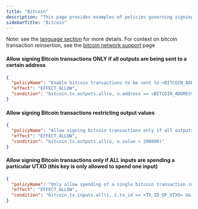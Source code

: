 ```yaml
---
title: "Bitcoin"
description: "This page provides examples of policies governing signing."
sidebarTitle: "Bitcoin"
---
```


Note: see the [language section](/concepts/policies/language#bitcoin) for more details. For context on bitcoin transaction reinsertion, see the [bitcoin network support](/networks/bitcoin) page


#### Allow signing Bitcoin transactions ONLY if all outputs are being sent to a certain address

```json
{
  "policyName": "Enable bitcoin transactions to be sent to <BITCOIN_ADDRESS>",
  "effect": "EFFECT_ALLOW",
  "condition": "bitcoin.tx.outputs.all(o, o.address == <BITCOIN_ADDRESS>)"
}
```

#### Allow signing Bitcoin transactions restricting output values

```json
{
  "policyName": "Allow signing bitcoin transactions only if all outputs have value < 200000 satoshis",
  "effect": "EFFECT_ALLOW",
  "condition": "bitcoin.tx.outputs.all(o, o.value < 200000)"
}
```

#### Allow signing Bitcoin transactions only if ALL inputs are spending a particular UTXO (this key is only allowed to spend one input)

```json
{
  "policyName": "Only allow spending of a single bitcoin transaction input",
  "effect": "EFFECT_ALLOW",
  "condition": "bitcoin.tx.inputs.all(i, i.tx_id == <TX_ID_OF_UTXO> && i.vout == <VOUT_OF_UTXO>)"
}
```